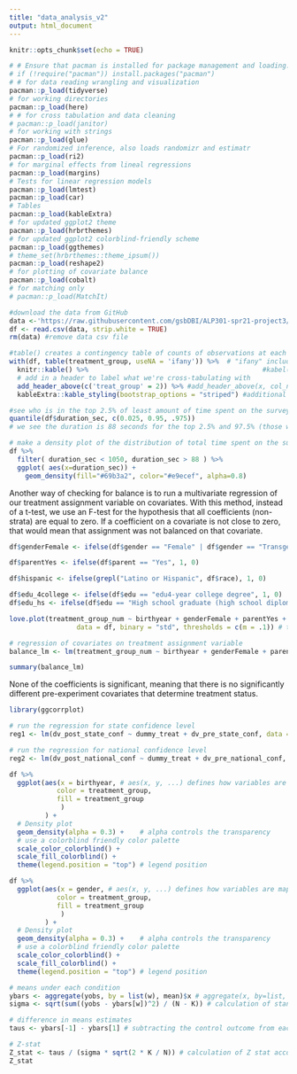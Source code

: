```yaml
---
title: "data_analysis_v2"
output: html_document
---
```


```r
knitr::opts_chunk$set(echo = TRUE)
```

```r
# # Ensure that pacman is installed for package management and loading.
# if (!require("pacman")) install.packages("pacman")
# # for data reading wrangling and visualization
pacman::p_load(tidyverse) 
# for working directories
pacman::p_load(here) 
# # for cross tabulation and data cleaning
# pacman::p_load(janitor) 
# for working with strings
pacman::p_load(glue) 
# For randomized inference, also loads randomizr and estimatr 
pacman::p_load(ri2) 
# for marginal effects from lineal regressions
pacman::p_load(margins)
# Tests for linear regression models
pacman::p_load(lmtest)
pacman::p_load(car)
# Tables
pacman::p_load(kableExtra)
# for updated ggplot2 theme
pacman::p_load(hrbrthemes)
# for updated ggplot2 colorblind-friendly scheme
pacman::p_load(ggthemes)
# theme_set(hrbrthemes::theme_ipsum())
pacman::p_load(reshape2)
# for plotting of covariate balance
pacman::p_load(cobalt)
# for matching only
# pacman::p_load(MatchIt)
```

```r
#download the data from GitHub
data <-'https://raw.githubusercontent.com/gsbDBI/ALP301-spr21-project3/main/rla_clean_5_12.csv'
df <- read.csv(data, strip.white = TRUE)
rm(data) #remove data csv file
```

```r
#table() creates a contingency table of counts of observations at each combination of treat_pseudo and treat_real
with(df, table(treatment_group, useNA = 'ifany')) %>%  # "ifany" includes the NA values in the table
  knitr::kable() %>%                                            #kabel(x, format) generates tables 
  # add in a header to label what we're cross-tabulating with
  add_header_above(c('treat_group' = 2)) %>% #add_header_above(x, col_name=col_span)
  kableExtra::kable_styling(bootstrap_options = "striped") #additional styling options

```

```r
#see who is in the top 2.5% of least amount of time spent on the survey 
quantile(df$duration_sec, c(0.025, 0.95, .975)) 
# we see the duration is 88 seconds for the top 2.5% and 97.5% (those who spent the least amount)

# make a density plot of the distribution of total time spent on the survey between 
df %>%
  filter( duration_sec < 1050, duration_sec > 88 ) %>%
  ggplot( aes(x=duration_sec)) +
    geom_density(fill="#69b3a2", color="#e9ecef", alpha=0.8)

```

Another way of checking for balance is to run a multivariate regression of our treatment assignment variable on covariates. With this method, instead of a t-test, we use an F-test for the hypothesis that all coefficients (non-strata) are equal to zero. If a coefficient on a covariate is not close to zero, that would mean that assignment was not balanced on that covariate.

```r

df$genderFemale <- ifelse(df$gender == "Female" | df$gender == "Transgender Female", 1, 0)

df$parentYes <- ifelse(df$parent == "Yes", 1, 0)

df$hispanic <- ifelse(grepl("Latino or Hispanic", df$race), 1, 0)

df$edu_4college <- ifelse(df$edu == "edu4-year college degree", 1, 0)
df$edu_hs <- ifelse(df$edu == "High school graduate (high school diploma or equivalent including GED)", 1, 0)

```


```r

love.plot(treatment_group_num ~ birthyear + genderFemale + parentYes + state + income + hispanic + edu_4college + edu_hs + party,
                 data = df, binary = "std", thresholds = c(m = .1)) # threshold determines the dotted lines on the graph


```



```r
# regression of covariates on treatment assignment variable
balance_lm <- lm(treatment_group_num ~ birthyear + genderFemale + parentYes + state + income + hispanic + edu_4college + edu_hs + party, data = df) # factor(region) encodes the string variable as a factor for analysis

summary(balance_lm)
```

None of the coefficients is significant, meaning that there is no significantly different pre-experiment covariates that determine treatment status.

```r
library(ggcorrplot)


```

```r
# run the regression for state confidence level 
reg1 <- lm(dv_post_state_conf ~ dummy_treat + dv_pre_state_conf, data = df)

# run the regression for national confidence level
reg2 <- lm(dv_post_national_conf ~ dummy_treat + dv_pre_national_conf, data = df)


```

```r
df %>% 
  ggplot(aes(x = birthyear, # aes(x, y, ...) defines how variables are mapped into the aesthetics of the plot 
            color = treatment_group,
            fill = treatment_group
             )
         ) +
  # Density plot
  geom_density(alpha = 0.3) +    # alpha controls the transparency
  # use a colorblind friendly color palette
  scale_color_colorblind() +
  scale_fill_colorblind() +
  theme(legend.position = "top") # legend position

```

```r
df %>% 
  ggplot(aes(x = gender, # aes(x, y, ...) defines how variables are mapped into the aesthetics of the plot 
            color = treatment_group,
            fill = treatment_group
             )
         ) +
  # Density plot
  geom_density(alpha = 0.3) +    # alpha controls the transparency
  # use a colorblind friendly color palette
  scale_color_colorblind() +
  scale_fill_colorblind() +
  theme(legend.position = "top") # legend position

```

```r
# means under each condition
ybars <- aggregate(yobs, by = list(w), mean)$x # aggregate(x, by=list, FUN) applied function to x by group. In this case, we are taking the means by treatment arm
sigma <- sqrt(sum((yobs - ybars[w])^2) / (N - K)) # calculation of standard deviation

# difference in means estimates
taus <- ybars[-1] - ybars[1] # subtracting the control outcome from each of the three treatment outcomes

# Z-stat
Z_stat <- taus / (sigma * sqrt(2 * K / N)) # calculation of Z stat according to formula above
Z_stat
```

